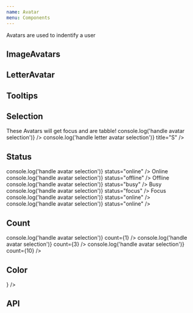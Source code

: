 ```yaml
---
name: Avatar
menu: Components
---
```



Avatars are used to indentify a user

## ImageAvatars

<Playground>
  <SpacedGroup xs={2}>
    <Avatar
      size={36}
      src={
        'https://i.pinimg.com/236x/c1/2e/ba/c12eba2c171e51501c00759b3363367c--dapper-suits-bloomberg-businessweek.jpg'
      }
    />
    <Avatar
      size={36}
      src={
        'https://i.pinimg.com/236x/c1/2e/ba/c12eba2c171e51501c00759b3363367c--dapper-suits-bloomberg-businessweek.jpg'
      }
      shouldSimulateError={true}
    />
    <Avatar
      size={36}
      src={
        'https://i.pinimg.com/236x/c1/2e/ba/c12eba2c171e51501c00759b3363367c--dapper-suits-bloomberg-businessweek.jpg'
      }
      shouldSimulateSlowLoad={true}
    />
    <Avatar size={36} />
  </SpacedGroup>
</Playground>

## LetterAvatar

<Playground>
  <SpacedGroup xs={8}>
    <Avatar size={36} title="Walker" />
    <Avatar size={36} title="Kristen" />
    <Avatar size={36} title="Susan" />
  </SpacedGroup>
</Playground>

## Tooltips

<Playground>
  <SpacedGroup xs={8}>
    <Avatar
      size={36}
      src={
        'https://i.pinimg.com/236x/c1/2e/ba/c12eba2c171e51501c00759b3363367c--dapper-suits-bloomberg-businessweek.jpg'
      }
      title="Walker"
      showTooltip
    />
    <Avatar size={36} title="Sam" showTooltip />
  </SpacedGroup>
</Playground>

## Selection

<Playground>
  <SpacedGroup xs={8}>
    <span>These Avatars will get focus and are tabble!</span>
    <Avatar
      src={
        'https://i.pinimg.com/236x/c1/2e/ba/c12eba2c171e51501c00759b3363367c--dapper-suits-bloomberg-businessweek.jpg'
      }
      onClick={() => console.log('handle avatar selection')}
    />
    <Avatar
      onClick={() => console.log('handle letter avatar selection')}
      title="S"
    />
    <Avatar title="S" />
  </SpacedGroup>
</Playground>

## Status

<Playground>
  <SpacedGroup xs={8}>
    <SpacedGroup direction="vertical" xs={4} center>
      <Avatar
        size={72}
        src={
          'https://i.pinimg.com/236x/c1/2e/ba/c12eba2c171e51501c00759b3363367c--dapper-suits-bloomberg-businessweek.jpg'
        }
        onClick={() => console.log('handle avatar selection')}
        status="online"
      />
      <span>Online</span>
    </SpacedGroup>
    <SpacedGroup direction="vertical" xs={4} center>
      <Avatar
        size={72}
        src={
          'https://i.pinimg.com/236x/c1/2e/ba/c12eba2c171e51501c00759b3363367c--dapper-suits-bloomberg-businessweek.jpg'
        }
        onClick={() => console.log('handle avatar selection')}
        status="offline"
      />
      <span>Offline</span>
    </SpacedGroup>
    <SpacedGroup direction="vertical" xs={4} center>
      <Avatar
        size={72}
        src={
          'https://i.pinimg.com/236x/c1/2e/ba/c12eba2c171e51501c00759b3363367c--dapper-suits-bloomberg-businessweek.jpg'
        }
        onClick={() => console.log('handle avatar selection')}
        status="busy"
      />
      <span>Busy</span>
    </SpacedGroup>
    <SpacedGroup direction="vertical" xs={4} center>
      <Avatar
        size={72}
        src={
          'https://i.pinimg.com/236x/c1/2e/ba/c12eba2c171e51501c00759b3363367c--dapper-suits-bloomberg-businessweek.jpg'
        }
        onClick={() => console.log('handle avatar selection')}
        status="focus"
      />
      <span>Focus</span>
    </SpacedGroup>
    <Avatar
      size={36}
      src={
        'https://i.pinimg.com/236x/c1/2e/ba/c12eba2c171e51501c00759b3363367c--dapper-suits-bloomberg-businessweek.jpg'
      }
      onClick={() => console.log('handle avatar selection')}
      status="online"
    />
    <Avatar
      size={28}
      src={
        'https://i.pinimg.com/236x/c1/2e/ba/c12eba2c171e51501c00759b3363367c--dapper-suits-bloomberg-businessweek.jpg'
      }
      onClick={() => console.log('handle avatar selection')}
      status="online"
    />
  </SpacedGroup>
</Playground>

## Count

<Playground>
  <SpacedGroup xs={8}>
    <Avatar
      size={32}
      src={
        'https://i.pinimg.com/236x/c1/2e/ba/c12eba2c171e51501c00759b3363367c--dapper-suits-bloomberg-businessweek.jpg'
      }
      onClick={() => console.log('handle avatar selection')}
      count={1}
    />
    <Avatar
      size={32}
      src={
        'https://i.pinimg.com/236x/c1/2e/ba/c12eba2c171e51501c00759b3363367c--dapper-suits-bloomberg-businessweek.jpg'
      }
      onClick={() => console.log('handle avatar selection')}
      count={3}
    />
    <Avatar
      size={32}
      src={
        'https://i.pinimg.com/236x/c1/2e/ba/c12eba2c171e51501c00759b3363367c--dapper-suits-bloomberg-businessweek.jpg'
      }
      onClick={() => console.log('handle avatar selection')}
      count={10}
    />
  </SpacedGroup>
</Playground>

## Color

<Playground>
  <SpacedGroup xs={8}>
    <Avatar
      size={72}
      color={palette.paper}
      backgroundColor={palette.plum}
      src={
        'https://i.pinimg.com/236x/c1/2e/ba/c12eba2c171e51501c00759b3363367c--dapper-suits-bloomberg-businessweek.jpg'
      }
    />
    <Avatar
      size={72}
      color={palette.paper}
      backgroundColor={palette.plum}
      icon={<AvatarIcon />}
    />
    <Avatar
      size={72}
      color={palette.paper}
      backgroundColor={palette.plum}
      title="walker"
    />
    <Avatar
      size={72}
      color={palette.paper}
      backgroundColor={palette.plum}
      title="walker"
      count={0}
    />
    <Avatar
      size={72}
      color={palette.paper}
      backgroundColor={palette.plum}
      title="walker"
      status="online"
    />
  </SpacedGroup>
</Playground>

## API

<PropsTable of={Avatar} />
